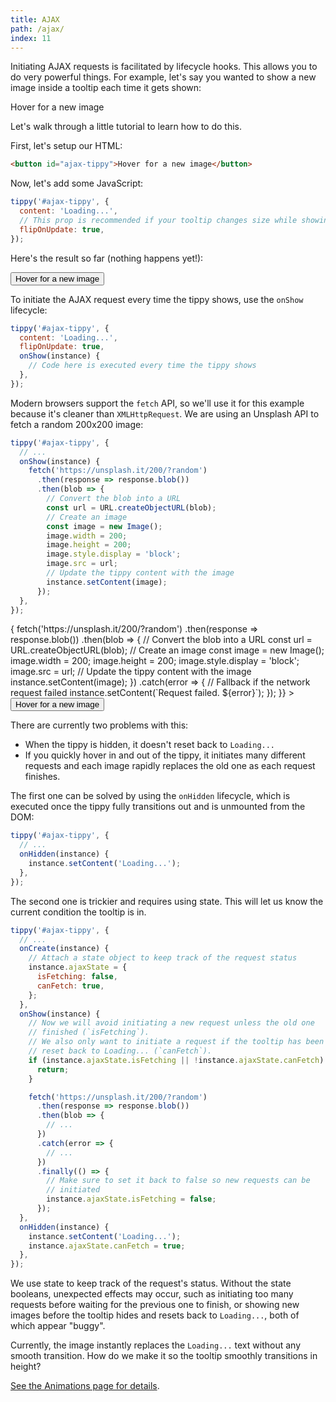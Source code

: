 ```yaml
---
title: AJAX
path: /ajax/
index: 11
---
```



Initiating AJAX requests is facilitated by lifecycle hooks. This allows you to
do very powerful things. For example, let's say you wanted to show a new image
inside a tooltip each time it gets shown:

<Demo>
  <Ajax>Hover for a new image</Ajax>
</Demo>

Let's walk through a little tutorial to learn how to do this.

First, let's setup our HTML:

```html
<button id="ajax-tippy">Hover for a new image</button>
```

Now, let's add some JavaScript:

```js
tippy('#ajax-tippy', {
  content: 'Loading...',
  // This prop is recommended if your tooltip changes size while showing
  flipOnUpdate: true,
});
```

Here's the result so far (nothing happens yet!):

<Demo>
  <Tippy content="Loading..." animation="fade" animateFill={false}>
    <Button>Hover for a new image</Button>
  </Tippy>
</Demo>

To initiate the AJAX request every time the tippy shows, use the `onShow`
lifecycle:

```js
tippy('#ajax-tippy', {
  content: 'Loading...',
  flipOnUpdate: true,
  onShow(instance) {
    // Code here is executed every time the tippy shows
  },
});
```

Modern browsers support the `fetch` API, so we'll use it for this example
because it's cleaner than `XMLHttpRequest`. We are using an Unsplash API to
fetch a random 200x200 image:

```js
tippy('#ajax-tippy', {
  // ...
  onShow(instance) {
    fetch('https://unsplash.it/200/?random')
      .then(response => response.blob())
      .then(blob => {
        // Convert the blob into a URL
        const url = URL.createObjectURL(blob);
        // Create an image
        const image = new Image();
        image.width = 200;
        image.height = 200;
        image.style.display = 'block';
        image.src = url;
        // Update the tippy content with the image
        instance.setContent(image);
      });
  },
});
```

<Demo>
  <Tippy
    content="Loading..."
    onShow={instance => {
      fetch('https://unsplash.it/200/?random')
        .then(response => response.blob())
        .then(blob => {
          // Convert the blob into a URL
          const url = URL.createObjectURL(blob);
          // Create an image
          const image = new Image();
          image.width = 200;
          image.height = 200;
          image.style.display = 'block';
          image.src = url;
          // Update the tippy content with the image
          instance.setContent(image);
        })
        .catch(error => {
          // Fallback if the network request failed
          instance.setContent(`Request failed. ${error}`);
        });
    }}
  >
    <Button>Hover for a new image</Button>
  </Tippy>
</Demo>

There are currently two problems with this:

- When the tippy is hidden, it doesn't reset back to `Loading...`
- If you quickly hover in and out of the tippy, it initiates many different
  requests and each image rapidly replaces the old one as each request finishes.

The first one can be solved by using the `onHidden` lifecycle, which is executed
once the tippy fully transitions out and is unmounted from the DOM:

```js
tippy('#ajax-tippy', {
  // ...
  onHidden(instance) {
    instance.setContent('Loading...');
  },
});
```

The second one is trickier and requires using state. This will let us know the
current condition the tooltip is in.

```js
tippy('#ajax-tippy', {
  // ...
  onCreate(instance) {
    // Attach a state object to keep track of the request status
    instance.ajaxState = {
      isFetching: false,
      canFetch: true,
    };
  },
  onShow(instance) {
    // Now we will avoid initiating a new request unless the old one
    // finished (`isFetching`).
    // We also only want to initiate a request if the tooltip has been
    // reset back to Loading... (`canFetch`).
    if (instance.ajaxState.isFetching || !instance.ajaxState.canFetch) {
      return;
    }

    fetch('https://unsplash.it/200/?random')
      .then(response => response.blob())
      .then(blob => {
        // ...
      })
      .catch(error => {
        // ...
      })
      .finally(() => {
        // Make sure to set it back to false so new requests can be
        // initiated
        instance.ajaxState.isFetching = false;
      });
  },
  onHidden(instance) {
    instance.setContent('Loading...');
    instance.ajaxState.canFetch = true;
  },
});
```

We use state to keep track of the request's status. Without the state booleans,
unexpected effects may occur, such as initiating too many requests before
waiting for the previous one to finish, or showing new images before the tooltip
hides and resets back to `Loading...`, both of which appear "buggy".

Currently, the image instantly replaces the `Loading...` text without any smooth
transition. How do we make it so the tooltip smoothly transitions in height?

[See the Animations page for details](/animations#dimensions-transition).

